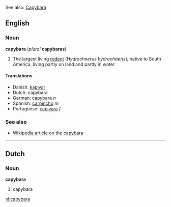 See also: [[Capybara]]

==English==
===Noun===
'''capybara''' (''plural'' '''capybaras''')

#The largest living [[rodent]] (''Hydrochoerus hydrochaeris''), native to South America, living partly on land and partly in water.

====Translations====
*Danish: [[kapivar]]
*Dutch: capybara
*German: capybara ''n''
*Spanish: [[carpincho]] ''m''
*Portuguese: [[capivara]] ''f''

===See also===
*[[w:Capybara|Wikipedia article on the capybara]]

----
==Dutch==
===Noun===
'''capybara'''

#capybara

[[nl:capybara]]